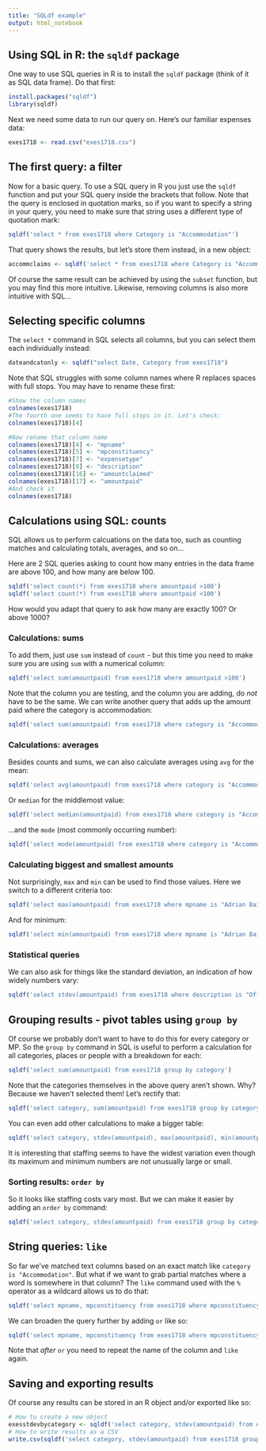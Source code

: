 ```yaml
---
title: "SQLdf example"
output: html_notebook
---
```


## Using SQL in R: the `sqldf` package

One way to use SQL queries in R is to install the `sqldf` package (think of it as SQL data frame). Do that first:

```r
install.packages("sqldf")
library(sqldf)
```

Next we need some data to run our query on. Here's our familiar expenses data:

```r
exes1718 <- read.csv("exes1718.csv")
```

## The first query: a filter

Now for a basic query. To use a SQL query in R you just use the `sqldf` function and put your SQL query inside the brackets that follow. Note that the query is enclosed in quotation marks, so if you want to specify a string in your query, you need to make sure that string uses a different type of quotation mark:  

```r
sqldf('select * from exes1718 where Category is "Accommodation"')
```

That query shows the results, but let's store them instead, in a new object:

```r
accommclaims <- sqldf('select * from exes1718 where Category is "Accommodation"')
```

Of course the same result can be achieved by using the `subset` function, but you may find this more intuitive. Likewise, removing columns is also more intuitive with SQL...

## Selecting specific columns

The `select *` command in SQL selects all columns, but you can select them each individually instead:

```r
dateandcatonly <- sqldf("select Date, Category from exes1718")
```

Note that SQL struggles with some column names where R replaces spaces with full stops. You may have to rename these first:

```r
#Show the column names
colnames(exes1718)
#The fourth one seems to have full stops in it. Let's check:
colnames(exes1718)[4]
```


```r
#Now rename that column name
colnames(exes1718)[4] <- "mpname"
colnames(exes1718)[5] <- "mpconstituency"
colnames(exes1718)[7] <- "expensetype"
colnames(exes1718)[8] <- "description"
colnames(exes1718)[16] <- "amountclaimed"
colnames(exes1718)[17] <- "amountpaid"
#And check it
colnames(exes1718)
```

## Calculations using SQL: counts

 SQL allows us to perform calcuations on the data too, such as counting matches and calculating totals, averages, and so on...

Here are 2 SQL queries asking to count how many entries in the data frame are above 100, and how many are below 100. 
 
```r
sqldf('select count(*) from exes1718 where amountpaid >100')
sqldf('select count(*) from exes1718 where amountpaid <100')
```
How would you adapt that query to ask how many are exactly 100? Or above 1000?

### Calculations: sums

To add them, just use `sum` instead of `count` - but this time you need to make sure you are using `sum` with a numerical column:

```r
sqldf('select sum(amountpaid) from exes1718 where amountpaid >100')
```

Note that the column you are testing, and the column you are adding, do *not* have to be the same. We can write another query that adds up the amount paid where the category is accommodation:

```r
sqldf('select sum(amountpaid) from exes1718 where category is "Accommodation"')
```

### Calculations: averages

Besides counts and sums, we can also calculate averages using `avg` for the mean:

```r
sqldf('select avg(amountpaid) from exes1718 where category is "Accommodation"')
```

Or `median` for the middlemost value:

```r
sqldf('select median(amountpaid) from exes1718 where category is "Accommodation"')
```

...and the `mode` (most commonly occurring number):

```r
sqldf('select mode(amountpaid) from exes1718 where category is "Accommodation"')
```

### Calculating biggest and smallest amounts

Not surprisingly, `max` and `min` can be used to find those values. Here we switch to a different criteria too:

```r
sqldf('select max(amountpaid) from exes1718 where mpname is "Adrian Bailey"')
```

And for minimum:

```r
sqldf('select min(amountpaid) from exes1718 where mpname is "Adrian Bailey"')
```


### Statistical queries

We can also ask for things like the standard deviation, an indication of how widely numbers vary:

```r
sqldf('select stdev(amountpaid) from exes1718 where description is "Office Costs"')
```

## Grouping results - pivot tables using `group by`

Of course we probably don't want to have to do this for every category or MP. So the `group by` command in SQL is useful to perform a calculation for all categories, places or people with a breakdown for each:


```r
sqldf('select sum(amountpaid) from exes1718 group by category')
```

Note that the categories themselves in the above query aren't shown. Why? Because we haven't selected them! Let's rectify that:

```r
sqldf('select category, sum(amountpaid) from exes1718 group by category')
```

You can even add other calculations to make a bigger table:

```r
sqldf('select category, stdev(amountpaid), max(amountpaid), min(amountpaid), avg(amountpaid),  median(amountpaid) from exes1718 group by category')
```

It is interesting that staffing seems to have the widest variation even though its maximum and minimum numbers are not unusually large or small.

### Sorting results: `order by`

So it looks like staffing costs vary most. But we can make it easier by adding an `order by` command:

```r
sqldf('select category, stdev(amountpaid) from exes1718 group by category order by stdev(amountpaid) desc')
```


## String queries: `like`

So far we've matched text columns based on an exact match like `category is "Accommodation"`. But what if we want to grab partial matches where a word is somewhere in that column? The `like` command used with the `%` operator as a wildcard allows us to do that:

```r
sqldf('select mpname, mpconstituency from exes1718 where mpconstituency like "%Birmingham%" group by mpname')
```

We can broaden the query further by adding `or` like so:

```r
sqldf('select mpname, mpconstituency from exes1718 where mpconstituency like "%Birmingham%" or mpconstituency like "%Sutton Coldfield%" group by mpname')
```

Note that *after* `or` you need to repeat the name of the column and `like` again.

## Saving and exporting results

Of course any results can be stored in an R object and/or exported like so:

```r
# How to create a new object
exesstdevbycategory <- sqldf('select category, stdev(amountpaid) from exes1718 group by category')
# How to write results as a CSV
write.csv(sqldf('select category, stdev(amountpaid) from exes1718 group by category'), "exesbycategorystdev.csv")
```

